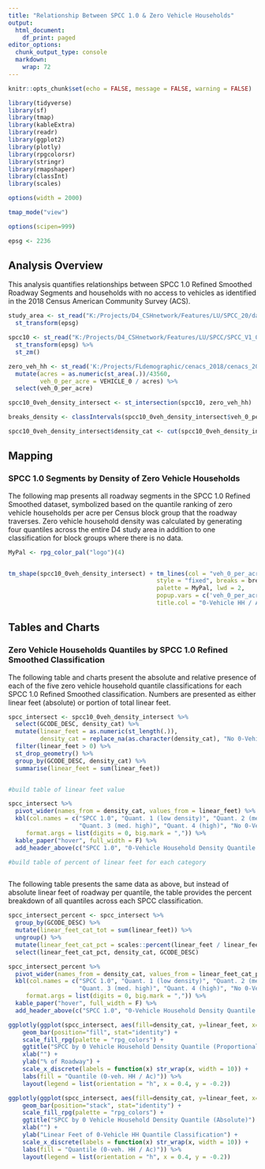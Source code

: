```yaml
---
title: "Relationship Between SPCC 1.0 & Zero Vehicle Households"
output:
  html_document:
    df_print: paged
editor_options:
  chunk_output_type: console
  markdown: 
    wrap: 72
---
```


```r

knitr::opts_chunk$set(echo = FALSE, message = FALSE, warning = FALSE)

library(tidyverse)
library(sf)
library(tmap)
library(kableExtra)
library(readr)
library(ggplot2)
library(plotly)
library(rpgcolorsr)
library(stringr)
library(rmapshaper)
library(classInt)
library(scales)

options(width = 2000)

tmap_mode("view")

options(scipen=999)

epsg <- 2236
```

## Analysis Overview

This analysis quantifies relationships between SPCC 1.0 Refined Smoothed
Roadway Segments and households with no access to vehicles as identified
in the 2018 Census American Community Survey (ACS).

```r

study_area <- st_read("K:/Projects/D4_CSHnetwork/Features/LU/SPCC_20/data_prep/cleaned_data/study_area/study_area.shp", quiet = T) %>% 
  st_transform(epsg)

spcc10 <- st_read("K:/Projects/D4_CSHnetwork/Features/LU/SPCC/SPCC_V1_0_Final_w_metadata/Outputs/Districtwide_Refined_ver_1_0.gdb", layer = "Existing_RefinedSmoothedSegs_ver_1_0", quiet = T) %>% 
  st_transform(epsg) %>% 
  st_zm()

zero_veh_hh <- st_read('K:/Projects/FLdemographic/cenacs_2018/cenacs_2018.shp', quiet = T) %>%   st_transform(epsg) %>% 
  mutate(acres = as.numeric(st_area(.))/43560,
         veh_0_per_acre = VEHICLE_0 / acres) %>% 
  select(veh_0_per_acre)

spcc10_0veh_density_intersect <- st_intersection(spcc10, zero_veh_hh)

breaks_density <- classIntervals(spcc10_0veh_density_intersect$veh_0_per_acre, n=4, style='quantile')

spcc10_0veh_density_intersect$density_cat <- cut(spcc10_0veh_density_intersect$veh_0_per_acre, breaks = breaks_density$brks)


```

## Mapping 

### SPCC 1.0 Segments by Density of Zero Vehicle Households

The following map presents all roadway segments in the SPCC 1.0 Refined
Smoothed dataset, symbolized based on the quantile ranking of zero vehicle
households per acre per Census block group that the roadway traverses. Zero vehicle
household density was calculated by generating four quantiles across the entire D4
study area in addition to one classification for block groups where there is no data.


```r

MyPal <- rpg_color_pal("logo")(4)


tm_shape(spcc10_0veh_density_intersect) + tm_lines(col = "veh_0_per_acre", 
                                          style = "fixed", breaks = breaks_density$brks,
                                          palette = MyPal, lwd = 2, 
                                          popup.vars = c('veh_0_per_acre', 'density_cat', 'GCODE_DESC'), 
                                          title.col = "0-Vehicle HH / Acre (4 quantiles)")

```

## Tables and Charts

### Zero Vehicle Households Quantiles by SPCC 1.0 Refined Smoothed Classification

The following table and charts present the absolute and relative
presence of each of the five zero vehicle household quantile
classifications for each SPCC 1.0 Refined Smoothed classification. Numbers are presented as either linear feet (absolute) or portion of total linear feet.

```r

spcc_intersect <- spcc10_0veh_density_intersect %>%
  select(GCODE_DESC, density_cat) %>% 
  mutate(linear_feet = as.numeric(st_length(.)),
         density_cat = replace_na(as.character(density_cat), "No 0-Vehicle Data")) %>%
  filter(linear_feet > 0) %>% 
  st_drop_geometry() %>%
  group_by(GCODE_DESC, density_cat) %>%
  summarise(linear_feet = sum(linear_feet)) 


#build table of linear feet value

spcc_intersect %>% 
  pivot_wider(names_from = density_cat, values_from = linear_feet) %>% 
  kbl(col.names = c("SPCC 1.0", "Quant. 1 (low density)", "Quant. 2 (med. low)", 
                    "Quant. 3 (med. high)", "Quant. 4 (high)", "No 0-Vehicle Data"),
     format.args = list(digits = 0, big.mark = ",")) %>% 
  kable_paper("hover", full_width = F) %>% 
  add_header_above(c("SPCC 1.0", "0-Vehicle Household Density Quantile - Absolute" = 5))

#build table of percent of linear feet for each category



```

The following table presents the same data as above, but instead of absolute linear feet of roadway per quantile, the table provides the percent breakdown of all quantiles across each SPCC classification.

```r

spcc_intersect_percent <- spcc_intersect %>%
  group_by(GCODE_DESC) %>% 
  mutate(linear_feet_cat_tot = sum(linear_feet)) %>% 
  ungroup() %>% 
  mutate(linear_feet_cat_pct = scales::percent(linear_feet / linear_feet_cat_tot, accuracy = 0.1)) %>% 
  select(linear_feet_cat_pct, density_cat, GCODE_DESC)

spcc_intersect_percent %>% 
  pivot_wider(names_from = density_cat, values_from = linear_feet_cat_pct) %>% 
  kbl(col.names = c("SPCC 1.0", "Quant. 1 (low density)", "Quant. 2 (med. low)", 
                    "Quant. 3 (med. high)", "Quant. 4 (high)", "No 0-Vehicle Data"),
     format.args = list(digits = 0, big.mark = ",")) %>% 
  kable_paper("hover", full_width = F) %>% 
  add_header_above(c("SPCC 1.0", "0-Vehicle Household Density Quantile - Percent" = 5))
```





```r


ggplotly(ggplot(spcc_intersect, aes(fill=density_cat, y=linear_feet, x=GCODE_DESC)) + 
    geom_bar(position="fill", stat="identity") +
    scale_fill_rpg(palette = "rpg_colors") +
    ggtitle("SPCC by 0 Vehicle Household Density Quantile (Proportional)") +
    xlab("") +
    ylab("% of Roadway") +
    scale_x_discrete(labels = function(x) str_wrap(x, width = 10)) +
    labs(fill = "Quantile (0-veh. HH / Ac)")) %>%
    layout(legend = list(orientation = "h", x = 0.4, y = -0.2))

```

```r

ggplotly(ggplot(spcc_intersect, aes(fill=density_cat, y=linear_feet, x=GCODE_DESC)) + 
    geom_bar(position="stack", stat="identity") +
    scale_fill_rpg(palette = "rpg_colors") +
    ggtitle("SPCC by 0 Vehicle Household Density Quantile (Absolute)") +
    xlab("") +
    ylab("Linear Feet of 0-Vehicle HH Quantile Classification") +
    scale_x_discrete(labels = function(x) str_wrap(x, width = 10)) +
    labs(fill = "Quantile (0-veh. HH / Ac)")) %>%
    layout(legend = list(orientation = "h", x = 0.4, y = -0.2))

```
